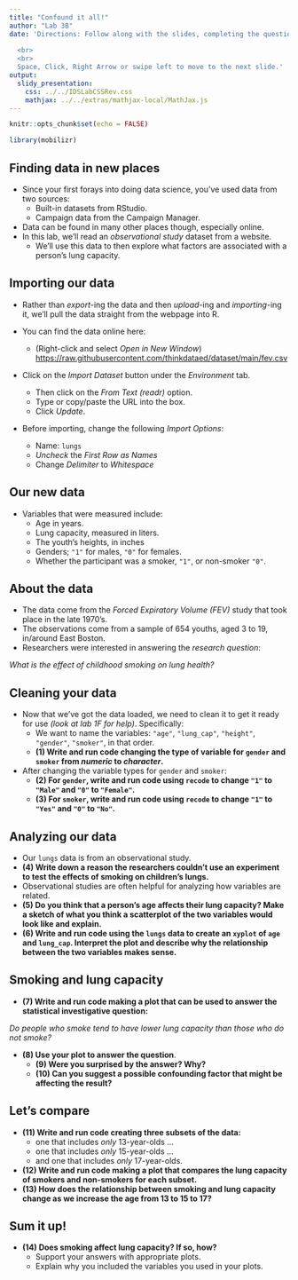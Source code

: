```yaml
---
title: "Confound it all!"
author: "Lab 3B"
date: 'Directions: Follow along with the slides, completing the questions in <font color=#25679E><b>blue</b></font> on your computer, and answering the questions in **red** in your journal.  
  
  <br>
  <br>
  Space, Click, Right Arrow or swipe left to move to the next slide.'
output: 
  slidy_presentation: 
    css: ../../IDSLabCSSRev.css
    mathjax: ../../extras/mathjax-local/MathJax.js
---
```


```r
knitr::opts_chunk$set(echo = FALSE)
```

```r
library(mobilizr)
```

## Finding data in new places


- Since your first forays into doing data science, you've used data from two sources:
    - Built-in datasets from RStudio.
    - Campaign data from the Campaign Manager.
- Data can be found in many other places though, especially online.
- In this lab, we'll read an _observational study_ dataset from a website.
    - We'll use this data to then explore what factors are associated with a person's lung capacity.


## Importing our data

- Rather than _export_-ing the data and then _upload_-ing and _importing_-ing it, we'll pull the data straight from the webpage into R.

- You can find the data online here:
    - (Right-click and select _Open in New Window_) [https://raw.githubusercontent.com/thinkdataed/dataset/main/fev.csv](https://raw.githubusercontent.com/ThinkDataEd/dataset/main/fev.csv)
    
- <span class="blue">Click on the _Import Dataset_ button under the _Environment_ tab.</span>
    - Then click on the _From Text (readr)_ option.
    - Type or copy/paste the URL into the box.
    - Click _Update_.
- <span class="blue">Before importing, change the following _Import Options_:</span>
    - Name: `lungs`
    - _Uncheck_ the _First Row as Names_  
    - Change _Delimiter_ to _Whitespace_

## Our new data

- Variables that were measured include:
    - Age in years.
    - Lung capacity, measured in liters.
    - The youth's heights, in inches 
    - Genders; `"1"` for males, `"0"` for females.  
    - Whether the participant was a smoker, `"1"`, or non-smoker `"0"`.

## About the data

- The data come from the _Forced Expiratory Volume (FEV)_ study that took place in the late 1970's.
- The observations come from a sample of 654 youths, aged 3 to 19, in/around East Boston.
- Researchers were interested in answering the _research question_: 

_What is the effect of childhood smoking on lung health?_


## Cleaning your data

- <span class="blue">Now that we've got the data loaded, we need to clean it to get it ready for use _(look at lab 1F for help)_. Specifically:</span>
    - We want to name the variables: `"age"`, `"lung_cap"`, `"height"`, `"gender"`, `"smoker"`, in that order.
    - **(1) Write and run code changing the type of variable for `gender` and `smoker` from _numeric_ to _character_.**
- <span class="blue">After changing the variable types for `gender` and `smoker`:</span>
    - **(2) For `gender`, write and run code using `recode` to change `"1"` to `"Male"` and `"0"` to `"Female"`.**
    - **(3) For `smoker`, write and run code using `recode` to change `"1"` to `"Yes"` and `"0"` to `"No"`.**
    

## Analyzing our data

- Our `lungs` data is from an observational study.
- **(4) Write down a reason the researchers couldn't use an experiment to test the effects of smoking on children's lungs.**
- Observational studies are often helpful for analyzing how variables are related.
- **(5) Do you think that a person's age affects their lung capacity? Make a sketch of what you think a scatterplot of the two variables would look like and explain.**
- **(6) Write and run code using the `lungs` data to create an `xyplot` of `age` and `lung_cap`. Interpret the plot and describe why the relationship between the two variables makes sense.**

    
## Smoking and lung capacity

- **(7) Write and run code making a plot that can be used to answer the statistical investigative question:**

_Do people who smoke tend to have lower lung capacity than those who do not smoke?_

- **(8) Use your plot to answer the question**.
    - **(9) Were you surprised by the answer? Why?**
    - **(10) Can you suggest a possible confounding factor that might be affecting the result?**


## Let's compare

- **(11) Write and run code creating three subsets of the data:**
    - one that includes _only_ 13-year-olds ...
    - one that includes _only_ 15-year-olds ...
    - and one that includes _only_ 17-year-olds.
- **(12) Write and run code making a plot that compares the lung capacity of smokers and non-smokers for each subset.**
- **(13) How does the relationship between smoking and lung capacity change as we increase the age from 13 to 15 to 17?**


## Sum it up!

- **(14) Does smoking affect lung capacity? If so, how?**
    - Support your answers with appropriate plots. 
    - Explain why you included the variables you used in your plots.
